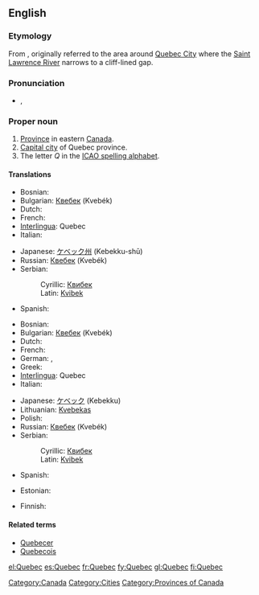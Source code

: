 {{also|Québec}}

==English==
{{wikipedia}}

===Etymology===
From {{etyl|alq}} {{term|kepék||(it) narrows|lang=alq}}, originally referred to the area around [[w:Quebec City|Quebec City]] where the [[w:Saint Lawrence River|Saint Lawrence River]] narrows to a cliff-lined gap.

===Pronunciation===
* {{a|UK}} {{IPA|/ˌkwəˈbɛk/}}, {{SAMPA|/%kw@"bEk/}}

===Proper noun===
{{en-proper noun}}

# [[province|Province]] in eastern [[Canada]].
# [[capital city|Capital city]] of Quebec province.
# The letter ''Q'' in the [[ICAO spelling alphabet]].

====Translations====
{{trans-top|province}}
* Bosnian: {{t-|bs|Kvibek|m}}
* Bulgarian: [[Квебек]] (Kvebék) {{m}}
* Dutch: {{t-|nl|Quebec}}
* French: {{t+|fr|Québec|m}}
* [[Interlingua]]: Quebec
* Italian: {{t-|it|Quebec|m}}
{{trans-mid}}
* Japanese: [[ケベック州]] (Kebekku-shū)
* Russian: [[Квебек]] (Kvebék) {{m}}
* Serbian:
*: Cyrillic: [[Квибек#Serbian|Квибек]] {{m}}
*: Latin: [[Kvibek#Serbian|Kvibek]] {{m}}
* Spanish: {{t+|es|Quebec|m}}
{{trans-bottom}}

{{trans-top|city}}
* Bosnian: {{t-|bs|Kvibek|m}}
* Bulgarian: [[Квебек]] (Kvebék) {{m}}
* Dutch: {{t-|nl|Quebec}}
* French: {{t+|fr|Québec|m}}
* German: {{t-|de|Quebec|n}}, {{t+|de|Québec|n}}
* Greek: {{t+|el|Κεμπέκ|sc=Grek}}
* [[Interlingua]]: Quebec
* Italian: {{t-|it|Quebec|m}}
{{trans-mid}}
* Japanese: [[ケベック]] (Kebekku)
* Lithuanian: [[Kvebekas]] {{m}}
* Polish: {{t-|de|Quebec|m}}
* Russian: [[Квебек]] (Kvebék) {{m}}
* Serbian:
*: Cyrillic: [[Квибек#Serbian|Квибек]] {{m}}
*: Latin: [[Kvibek#Serbian|Kvibek]] {{m}}
* Spanish: {{t+|es|Quebec|m}}
{{trans-bottom}}

{{trans-top|the letter "Q"}}
* Estonian: {{t-|et|Quebec}}
{{trans-mid}}
* Finnish: {{t|fi|Qvintus}}
{{trans-bottom}}

====Related terms====
* [[Quebecer]]
* [[Quebecois]]

[[Category:Canada]]
[[Category:Cities]]
[[Category:Provinces of Canada]]

[[el:Quebec]]
[[es:Quebec]]
[[fr:Quebec]]
[[fy:Quebec]]
[[gl:Quebec]]
[[fi:Quebec]]